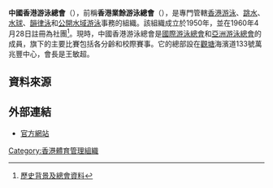 {{Advert|time=2013-12-04T03:10:39+00:00}}
{{Primarysources|time=2015-12-14T03:11:51+00:00}}
{{Infobox Organization
|name = 中國香港游泳總會<br>Hong Kong China Swimming Association
|image_border =
|size =
|caption = 
|motto =
|type = 體育組織
|formation = 1950年
|headquarters = {{flagicon|HKG}} 九龍觀塘海濱道133號萬兆豐中心9樓L室
|membership = 
|leader_title = 會長
|leader_name = 王敏超
|website = [https://www.hkgswimming.org.hk/ 香港業餘游泳總會]
}}

'''中國香港游泳總會'''（{{lang-en|Hong Kong China Swimming Association}}），前稱'''香港業餘游泳總會'''（{{lang-en|Hong Kong Amateur Swimming Association}}），是專門管轄[[香港|香港]][[游泳|游泳]]、[[跳水|跳水]]、[[水球|水球]]、[[韻律泳|韻律泳]]和[[公開水域游泳|公開水域游泳]]事務的組織。該組織成立於1950年，並在1960年4月28日註冊為社團<ref>[http://www.hkasa.org.hk/index.php?option=com_content&task=view&id=47&Itemid=159 歷史背景及總會資料 ]</ref>。現時，中國香港游泳總會是[[國際游泳總會|國際游泳總會]]和[[亞洲游泳總會|亞洲游泳總會]]的成員，旗下的主要比賽包括各分齡和校際賽事。它的總部設在[[觀塘|觀塘]]海濱道133號萬兆豐中心，會長是王敏超。

== 資料來源 ==
{{reflist}}

==外部連結==
* [https://www.hkgswimming.org.hk/ 官方網站]

{{香港體育總會}}

[[Category:香港體育管理組織|Category:香港體育管理組織]]